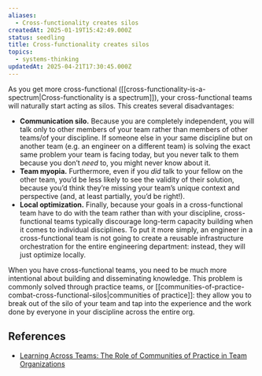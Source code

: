 ```yaml
---
aliases:
  - Cross-functionality creates silos
createdAt: 2025-01-19T15:42:49.000Z
status: seedling
title: Cross-functionality creates silos
topics:
  - systems-thinking
updatedAt: 2025-04-21T17:30:45.000Z
---
```

As you get more cross-functional ([[cross-functionality-is-a-spectrum|Cross-functionality is a spectrum]]), your cross-functional teams will naturally start acting as silos. This creates several disadvantages:

- **Communication silo.** Because you are completely independent, you will talk only to other members of your team rather than members of other teams/of your discipline. If someone else in your same discipline but on another team (e.g. an engineer on a different team) is solving the exact same problem your team is facing today, but you never talk to them because you don’t _need_ to, you might never know about it.
- **Team myopia.** Furthermore, even if you _did_ talk to your fellow on the other team, you’d be less likely to see the validity of their solution, because you’d think they’re missing your team’s unique context and perspective (and, at least partially, you’d be right!).
- **Local optimization.** Finally, because your goals in a cross-functional team have to do with the team rather than with your discipline, cross-functional teams typically discourage long-term capacity building when it comes to individual disciplines. To put it more simply, an engineer in a cross-functional team is not going to create a reusable infrastructure orchestration for the entire engineering department: instead, they will just optimize locally.

When you have cross-functional teams, you need to be much more intentional about building and disseminating knowledge. This problem is commonly solved through practice teams, or [[communities-of-practice-combat-cross-functional-silos|communities of practice]]: they allow you to break out of the silo of your team and tap into the experience and the work done by everyone in your discipline across the entire org.

## References

- [Learning Across Teams: The Role of Communities of Practice in Team Organizations](https://nickols.us/Learning.pdf)
